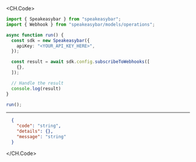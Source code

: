 
<CH.Code>
```typescript SubscribeToWebhooks.ts
import { Speakeasybar } from "speakeasybar";
import { Webhook } from "speakeasybar/models/operations";

async function run() {
  const sdk = new Speakeasybar({
    apiKey: "<YOUR_API_KEY_HERE>",
  });

  const result = await sdk.config.subscribeToWebhooks([
    {},
  ]);

  // Handle the result
  console.log(result)
}

run();
```
---

```json Example Response
  {
    "code": "string",
    "details": {},
    "message": "string"
  }
```
</CH.Code>
